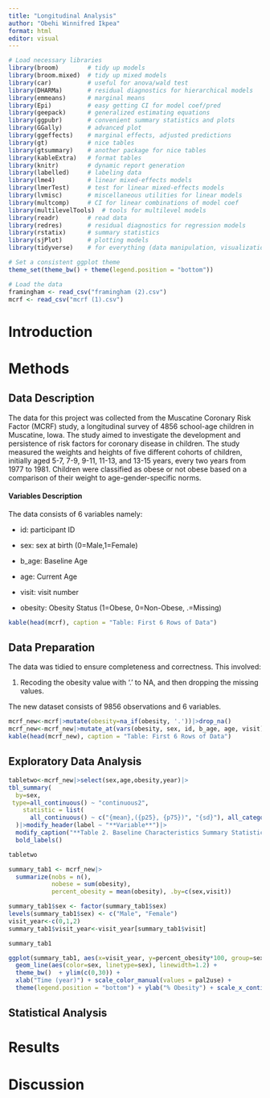 ```yaml
---
title: "Longitudinal Analysis"
author: "Obehi Winnifred Ikpea"
format: html
editor: visual
---
```


```r
# Load necessary libraries
library(broom)        # tidy up models
library(broom.mixed)  # tidy up mixed models
library(car)          # useful for anova/wald test
library(DHARMa)       # residual diagnostics for hierarchical models
library(emmeans)      # marginal means
library(Epi)          # easy getting CI for model coef/pred
library(geepack)      # generalized estimating equations
library(ggpubr)       # convenient summary statistics and plots
library(GGally)       # advanced plot
library(ggeffects)    # marginal effects, adjusted predictions
library(gt)           # nice tables
library(gtsummary)    # another package for nice tables
library(kableExtra)   # format tables
library(knitr)        # dynamic report generation
library(labelled)     # labeling data
library(lme4)         # linear mixed-effects models
library(lmerTest)     # test for linear mixed-effects models
library(lvmisc)       # miscellaneous utilities for linear models
library(multcomp)     # CI for linear combinations of model coef
library(multilevelTools)  # tools for multilevel models
library(readr)        # read data
library(redres)       # residual diagnostics for regression models
library(rstatix)      # summary statistics
library(sjPlot)       # plotting models
library(tidyverse)    # for everything (data manipulation, visualization, coding, and more)

# Set a consistent ggplot theme
theme_set(theme_bw() + theme(legend.position = "bottom"))

# Load the data
framingham <- read_csv("framingham (2).csv")
mcrf <- read_csv("mcrf (1).csv")

```

# Introduction

# Methods

## Data Description

The data for this project was collected from the Muscatine Coronary Risk Factor (MCRF) study, a longitudinal survey of 4856 school-age children in Muscatine, Iowa. The study aimed to investigate the development and persistence of risk factors for coronary disease in children. The study measured the weights and heights of five different cohorts of children, initially aged 5-7, 7-9, 9-11, 11-13, and 13-15 years, every two years from 1977 to 1981. Children were classified as obese or not obese based on a comparison of their weight to age-gender-specific norms.

#### Variables Description

The data consists of 6 variables namely:

-   id: participant ID

-   sex: sex at birth (0=Male,1=Female)

-   b_age: Baseline Age

-   age: Current Age

-   visit: visit number

-   obesity: Obesity Status (1=Obese, 0=Non-Obese, .=Missing)

```r
kable(head(mcrf), caption = "Table: First 6 Rows of Data")
```

## Data Preparation

The data was tidied to ensure completeness and correctness. This involved:

1.  Recoding the obesity value with '.' to NA, and then dropping the missing values.

The new dataset consists of 9856 observations and 6 variables.

```r
mcrf_new<-mcrf|>mutate(obesity=na_if(obesity, '.'))|>drop_na()
mcrf_new<-mcrf_new|>mutate_at(vars(obesity, sex, id, b_age, age, visit), as.numeric)|>mutate(year=visit-1)
kable(head(mcrf_new), caption = "Table: First 6 Rows of Data")

```

## Exploratory Data Analysis

```r
tabletwo<-mcrf_new|>select(sex,age,obesity,year)|>
tbl_summary(
  by=sex,
 type=all_continuous() ~ "continuous2",
    statistic = list(
      all_continuous() ~ c("{mean},({p25}, {p75})", "{sd}"), all_categorical() ~ c("{n}, {p}% {N_miss}"))
  )|>modify_header(label ~ "**Variable**")|>
  modify_caption("**Table 2. Baseline Characteristics Summary Statistics")|>
  bold_labels()

tabletwo
```

```r
summary_tab1 <- mcrf_new|> 
  summarize(nobs = n(),
            nobese = sum(obesity),
            percent_obesity = mean(obesity), .by=c(sex,visit))

summary_tab1$sex <- factor(summary_tab1$sex)
levels(summary_tab1$sex) <- c("Male", "Female")
visit_year<-c(0,1,2)
summary_tab1$visit_year<-visit_year[summary_tab1$visit]

summary_tab1

ggplot(summary_tab1, aes(x=visit_year, y=percent_obesity*100, group=sex)) +
  geom_line(aes(color=sex, linetype=sex), linewidth=1.2) + 
  theme_bw()  + ylim(c(0,30)) + 
  xlab("Time (year)") + scale_color_manual(values = pal2use) +
  theme(legend.position = "bottom") + ylab("% Obesity") + scale_x_continuous(breaks=seq(0,2,1))
```

## Statistical Analysis

# Results

# Discussion
